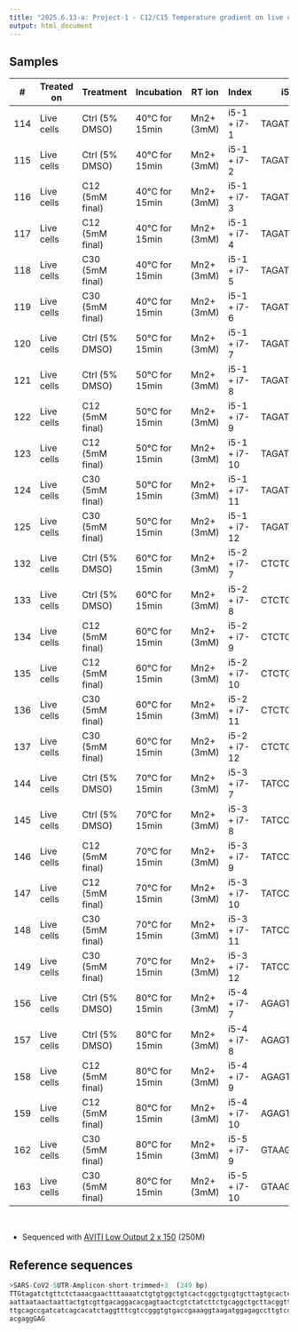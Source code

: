```yaml
---
title: "2025.6.13-a: Project-1 - C12/C15 Temperature gradient on live cells from 40°C to 80°C"
output: html_document
---
```



## Samples

<div style="font-size: 0.8em;">
| #   | Treated on | Treatment       | Incubation     | RT ion     | Index        | i5       | i7       |
|-----|------------|-----------------|----------------|------------|--------------|----------|----------|
| 114 | Live cells | Ctrl (5% DMSO)  | 40°C for 15min | Mn2+ (3mM) | i5-1 + i7-1  | TAGATCGC | TCGCCTTA |
| 115 | Live cells | Ctrl (5% DMSO)  | 40°C for 15min | Mn2+ (3mM) | i5-1 + i7-2  | TAGATCGC | CTAGTACG |
| 116 | Live cells | C12 (5mM final) | 40°C for 15min | Mn2+ (3mM) | i5-1 + i7-3  | TAGATCGC | TTCTGCCT |
| 117 | Live cells | C12 (5mM final) | 40°C for 15min | Mn2+ (3mM) | i5-1 + i7-4  | TAGATCGC | GCTCAGGA |
| 118 | Live cells | C30 (5mM final) | 40°C for 15min | Mn2+ (3mM) | i5-1 + i7-5  | TAGATCGC | AGGAGTCC |
| 119 | Live cells | C30 (5mM final) | 40°C for 15min | Mn2+ (3mM) | i5-1 + i7-6  | TAGATCGC | CATGCCTA |
| 120 | Live cells | Ctrl (5% DMSO)  | 50°C for 15min | Mn2+ (3mM) | i5-1 + i7-7  | TAGATCGC | GTAGAGAG |
| 121 | Live cells | Ctrl (5% DMSO)  | 50°C for 15min | Mn2+ (3mM) | i5-1 + i7-8  | TAGATCGC | CCTCTCTG |
| 122 | Live cells | C12 (5mM final) | 50°C for 15min | Mn2+ (3mM) | i5-1 + i7-9  | TAGATCGC | AGCGTAGC |
| 123 | Live cells | C12 (5mM final) | 50°C for 15min | Mn2+ (3mM) | i5-1 + i7-10 | TAGATCGC | CAGCCTCG |
| 124 | Live cells | C30 (5mM final) | 50°C for 15min | Mn2+ (3mM) | i5-1 + i7-11 | TAGATCGC | TGCCTCTT |
| 125 | Live cells | C30 (5mM final) | 50°C for 15min | Mn2+ (3mM) | i5-1 + i7-12 | TAGATCGC | TCCTCTAC |
| 132 | Live cells | Ctrl (5% DMSO)  | 60°C for 15min | Mn2+ (3mM) | i5-2 + i7-7  | CTCTCTAT | GTAGAGAG |
| 133 | Live cells | Ctrl (5% DMSO)  | 60°C for 15min | Mn2+ (3mM) | i5-2 + i7-8  | CTCTCTAT | CCTCTCTG |
| 134 | Live cells | C12 (5mM final) | 60°C for 15min | Mn2+ (3mM) | i5-2 + i7-9  | CTCTCTAT | AGCGTAGC |
| 135 | Live cells | C12 (5mM final) | 60°C for 15min | Mn2+ (3mM) | i5-2 + i7-10 | CTCTCTAT | CAGCCTCG |
| 136 | Live cells | C30 (5mM final) | 60°C for 15min | Mn2+ (3mM) | i5-2 + i7-11 | CTCTCTAT | TGCCTCTT |
| 137 | Live cells | C30 (5mM final) | 60°C for 15min | Mn2+ (3mM) | i5-2 + i7-12 | CTCTCTAT | TCCTCTAC |
| 144 | Live cells | Ctrl (5% DMSO)  | 70°C for 15min | Mn2+ (3mM) | i5-3 + i7-7  | TATCCTCT | GTAGAGAG |
| 145 | Live cells | Ctrl (5% DMSO)  | 70°C for 15min | Mn2+ (3mM) | i5-3 + i7-8  | TATCCTCT | CCTCTCTG |
| 146 | Live cells | C12 (5mM final) | 70°C for 15min | Mn2+ (3mM) | i5-3 + i7-9  | TATCCTCT | AGCGTAGC |
| 147 | Live cells | C12 (5mM final) | 70°C for 15min | Mn2+ (3mM) | i5-3 + i7-10 | TATCCTCT | CAGCCTCG |
| 148 | Live cells | C30 (5mM final) | 70°C for 15min | Mn2+ (3mM) | i5-3 + i7-11 | TATCCTCT | TGCCTCTT |
| 149 | Live cells | C30 (5mM final) | 70°C for 15min | Mn2+ (3mM) | i5-3 + i7-12 | TATCCTCT | TCCTCTAC |
| 156 | Live cells | Ctrl (5% DMSO)  | 80°C for 15min | Mn2+ (3mM) | i5-4 + i7-7  | AGAGTAGA | GTAGAGAG |
| 157 | Live cells | Ctrl (5% DMSO)  | 80°C for 15min | Mn2+ (3mM) | i5-4 + i7-8  | AGAGTAGA | CCTCTCTG |
| 158 | Live cells | C12 (5mM final) | 80°C for 15min | Mn2+ (3mM) | i5-4 + i7-9  | AGAGTAGA | AGCGTAGC |
| 159 | Live cells | C12 (5mM final) | 80°C for 15min | Mn2+ (3mM) | i5-4 + i7-10 | AGAGTAGA | CAGCCTCG |
| 162 | Live cells | C30 (5mM final) | 80°C for 15min | Mn2+ (3mM) | i5-5 + i7-9  | GTAAGGAG | AGCGTAGC |
| 163 | Live cells | C30 (5mM final) | 80°C for 15min | Mn2+ (3mM) | i5-5 + i7-10 | GTAAGGAG | CAGCCTCG |
</div>
<br>

- Sequenced with [AVITI Low Output 2 x 150](https://www.elementbiosciences.com/products/aviti/specs) (250M)


## Reference sequences

```r
>SARS-CoV2-5UTR-Amplicon-short-trimmed+3  (249 bp)
TTGtagatctgttctctaaacgaactttaaaatctgtgtggctgtcactcggctgcgtgcttagtgcactcacgcagtat
aattaataactaattactgtcgttgacaggacacgagtaactcgtctatcttctgcaggctgcttacggtttcgtccgtg
ttgcagccgatcatcagcacatctaggtttcgtccgggtgtgaccgaaaggtaagatggagagccttgtccctggtttca
acgaggGAG
```
